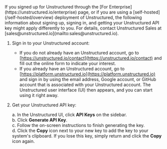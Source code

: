 <Note>
    If you signed up for Unstructured through the [For Enterprise](https://unstructured.io/enterprise) page, or if you are using a [self-hosted](/self-hosted/overview) deployment of Unstructured, the following information 
    about signing up, signing in, and getting your Unstructured API key might apply differently to you. For details, contact Unstructured Sales at [sales@unstructured.io](mailto:sales@unstructured.io).
</Note>

1. Sign in to your Unstructured account:

   - If you do not already have an Unstructured account, go to [https://unstructured.io/contact](https://unstructured.io/contact) and fill out the online form to indicate your interest.
   - If you already have an Unstructured account, go to [https://platform.unstructured.io](https://platform.unstructured.io) and sign in by using the email address, Google account, 
     or GitHub account that is associated with your Unstructured account. The Unstructured user interface (UI) then appears, and you can start using it right away.

2. Get your Unstructured API key:

   a. In the Unstructured UI, click **API Keys** on the sidebar.<br/>
   b. Click **Generate API Key**.<br/>
   c. Follow the on-screen instructions to finish generating the key.<br/>
   d. Click the **Copy** icon next to your new key to add the key to your system's clipboard. If you lose this key, simply return and click the **Copy** icon again.<br/>
